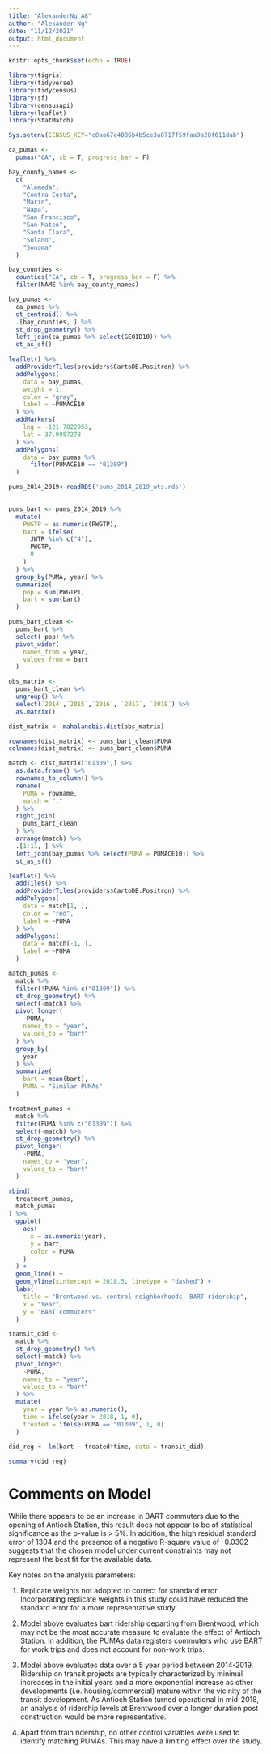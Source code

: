 ```yaml
---
title: "AlexanderNg_A8"
author: "Alexander Ng"
date: "11/12/2021"
output: html_document
---
```


```r
knitr::opts_chunk$set(echo = TRUE)
```

```r
library(tigris)
library(tidyverse)
library(tidycensus)
library(sf)
library(censusapi)
library(leaflet)
library(StatMatch)

Sys.setenv(CENSUS_KEY="c8aa67e4086b4b5ce3a8717f59faa9a28f611dab")

ca_pumas <-
  pumas("CA", cb = T, progress_bar = F)

bay_county_names <-
  c(
    "Alameda",
    "Contra Costa",
    "Marin",
    "Napa",
    "San Francisco",
    "San Mateo",
    "Santa Clara",
    "Solano",
    "Sonoma"
  )

bay_counties <-
  counties("CA", cb = T, progress_bar = F) %>%
  filter(NAME %in% bay_county_names)

bay_pumas <-
  ca_pumas %>% 
  st_centroid() %>% 
  .[bay_counties, ] %>% 
  st_drop_geometry() %>% 
  left_join(ca_pumas %>% select(GEOID10)) %>% 
  st_as_sf()

```


```r

leaflet() %>% 
  addProviderTiles(providers$CartoDB.Positron) %>% 
  addPolygons(
    data = bay_pumas,
    weight = 1,
    color = "gray",
    label = ~PUMACE10
  ) %>% 
  addMarkers(
    lng = -121.7822953,
    lat = 37.9957278
  ) %>% 
  addPolygons(
    data = bay_pumas %>% 
      filter(PUMACE10 == "01309")
  )

```


```r

pums_2014_2019<-readRDS('pums_2014_2019_wts.rds')

  
pums_bart <- pums_2014_2019 %>%
  mutate(
    PWGTP = as.numeric(PWGTP),
    bart = ifelse(
      JWTR %in% c("4"),
      PWGTP,
      0
    )
  ) %>% 
  group_by(PUMA, year) %>% 
  summarize(
    pop = sum(PWGTP),
    bart = sum(bart)
  )


```


```r

pums_bart_clean <-
  pums_bart %>% 
  select(-pop) %>% 
  pivot_wider(
    names_from = year,
    values_from = bart
  )

```

```r
obs_matrix <-
  pums_bart_clean %>% 
  ungroup() %>% 
  select(`2014`,`2015`,`2016`, `2017`, `2018`) %>% 
  as.matrix()

dist_matrix <- mahalanobis.dist(obs_matrix)

rownames(dist_matrix) <- pums_bart_clean$PUMA
colnames(dist_matrix) <- pums_bart_clean$PUMA

match <- dist_matrix["01309",] %>% 
  as.data.frame() %>% 
  rownames_to_column() %>% 
  rename(
    PUMA = rowname,
    match = "."
  ) %>% 
  right_join(
    pums_bart_clean
  ) %>% 
  arrange(match) %>% 
  .[1:11, ] %>% 
  left_join(bay_pumas %>% select(PUMA = PUMACE10)) %>% 
  st_as_sf()

```


```r

leaflet() %>% 
  addTiles() %>% 
  addProviderTiles(providers$CartoDB.Positron) %>% 
  addPolygons(
    data = match[1, ],
    color = "red",
    label = ~PUMA
  ) %>% 
  addPolygons(
    data = match[-1, ],
    label = ~PUMA
  )
```

```r

match_pumas <-
  match %>% 
  filter(!PUMA %in% c("01309")) %>% 
  st_drop_geometry() %>% 
  select(-match) %>% 
  pivot_longer(
    -PUMA,
    names_to = "year",
    values_to = "bart"
  ) %>%
  group_by(
    year
  ) %>% 
  summarize(
    bart = mean(bart),
    PUMA = "Similar PUMAs"
  )

treatment_pumas <-
  match %>% 
  filter(PUMA %in% c("01309")) %>% 
  select(-match) %>% 
  st_drop_geometry() %>% 
  pivot_longer(
    -PUMA,
    names_to = "year",
    values_to = "bart"
  )

rbind(
  treatment_pumas,
  match_pumas
) %>% 
  ggplot(
    aes(
      x = as.numeric(year),
      y = bart,
      color = PUMA
    )
  ) +
  geom_line() +
  geom_vline(xintercept = 2018.5, linetype = "dashed") +
  labs(
    title = "Brentwood vs. control neighborhoods, BART ridership",
    x = "Year",
    y = "BART commuters"
  )

```


```r
transit_did <-
  match %>% 
  st_drop_geometry() %>% 
  select(-match) %>% 
  pivot_longer(
    -PUMA,
    names_to = "year",
    values_to = "bart"
  ) %>% 
  mutate(
    year = year %>% as.numeric(),
    time = ifelse(year > 2018, 1, 0),
    treated = ifelse(PUMA == "01309", 1, 0)
  )

did_reg <- lm(bart ~ treated*time, data = transit_did)

summary(did_reg)
```

# Comments on Model

While there appears to be an increase in BART commuters due to the opening of Antioch Station, this result does not appear to be of statistical significance as the p-value is > 5%. In addition, the high residual standard error of 1304 and the presence of a negative R-square value of -0.0302 suggests that the chosen model under current constraints may not represent the best fit for the available data.

Key notes on the analysis parameters:

1. Replicate weights not adopted to correct for standard error. Incorporating replicate weights in this study could have reduced the standard error for a more representative study.

2. Model above evaluates bart ridership departing from Brentwood, which may not be the most accurate measure to evaluate the effect of Antioch Station. In addition, the PUMAs data registers commuters who use BART for work trips and does not account for non-work trips.

3. Model above evaluates data over a 5 year period between 2014-2019. Ridership on transit projects are typically characterized by minimal increases in the initial years and a more exponential increase as other developments (i.e. housing/commercial) mature within the vicinity of the transit development. As Antioch Station turned operational in mid-2018, an analysis of ridership levels at Brentwood over a longer duration post construction would be more representative.

4. Apart from train ridership, no other control variables were used to identify matching PUMAs. This may have a limiting effect over the study.
 